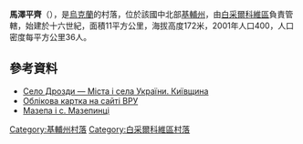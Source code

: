 {{coord|49|54|42|N|29|59|3|E|scale:30000|display=title}}

'''馬澤平齊'''（{{lang-uk|Мазепинці}}），是[[烏克蘭|烏克蘭]]的村落，位於該國中北部[[基輔州|基輔州]]，由[[白采爾科維區|白采爾科維區]]負責管轄，始建於十六世紀，面積11平方公里，海拔高度172米，2001年人口400，人口密度每平方公里36人。

==參考資料==

{{reflist}}
*[http://who-is-who.com.ua/bookmaket/msukuivshuna11/6/336/2.html Село Дрозди — Міста і села України. Київщина]{{dead link|date=2018年5月 |bot=InternetArchiveBot |fix-attempted=yes }}</ref>
* [http://gska2.rada.gov.ua/pls/z7502/A005?rdat1=11.04.2015&rf7571=15045 Облікова картка на сайті ВРУ]{{dead link|date=2018年5月 |bot=InternetArchiveBot |fix-attempted=yes }}
* [http://www.umoloda.kiev.ua/number/1373/169/48410/ Мазепа і с. Мазепинці]

{{DEFAULTSORT:Мазепинці}}
[[Category:基輔州村落|Category:基輔州村落]]
[[Category:白采爾科維區村落|Category:白采爾科維區村落]]


{{Kiev-geo-stub}}